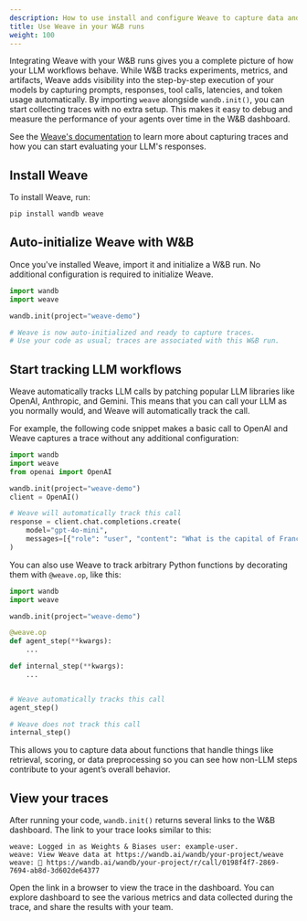 ---
description: How to use install and configure Weave to capture data and metrics about your LLM workflows.
title: Use Weave in your W&B runs
weight: 100
---

Integrating Weave with your W&B runs gives you a complete picture of how your LLM workflows behave. While W&B tracks experiments, metrics, and artifacts, Weave adds visibility into the step-by-step execution of your models by capturing prompts, responses, tool calls, latencies, and token usage automatically. By importing `weave` alongside `wandb.init()`, you can start collecting traces with no extra setup. This makes it easy to debug and measure the performance of your agents over time in the W&B dashboard.

See the [Weave's documentation](https://weave-docs.wandb.ai/) to learn more about capturing traces and how you can start evaluating your LLM's responses.

## Install Weave

To install Weave, run:

```bash
pip install wandb weave
```

## Auto-initialize Weave with W&B

Once you've installed Weave, import it and initialize a W&B run. No additional configuration is required to initialize Weave.

```python
import wandb
import weave

wandb.init(project="weave-demo")

# Weave is now auto-initialized and ready to capture traces.
# Use your code as usual; traces are associated with this W&B run.
```

## Start tracking LLM workflows

Weave automatically tracks LLM calls by patching popular LLM libraries like OpenAI, Anthropic, and Gemini. This means that you can call your LLM as you normally would, and Weave will automatically track the call.

For example, the following code snippet makes a basic call to OpenAI and Weave captures a trace without any additional configuration:

```python
import wandb
import weave
from openai import OpenAI

wandb.init(project="weave-demo")
client = OpenAI()

# Weave will automatically track this call
response = client.chat.completions.create(
    model="gpt-4o-mini",
    messages=[{"role": "user", "content": "What is the capital of France?"}]
)
```

You can also use Weave to track arbitrary Python functions by decorating them with `@weave.op`, like this:

```python
import wandb
import weave

wandb.init(project="weave-demo")

@weave.op
def agent_step(**kwargs):
    ...

def internal_step(**kwargs):
    ...


# Weave automatically tracks this call
agent_step()

# Weave does not track this call
internal_step()
```

This allows you to capture data about functions that handle things like retrieval, scoring, or data preprocessing so you can see how non-LLM steps contribute to your agent’s overall behavior.

## View your traces

After running your code, `wandb.init()` returns several links to the W&B dashboard. The link to your trace looks similar to this:

```shell
weave: Logged in as Weights & Biases user: example-user.
weave: View Weave data at https://wandb.ai/wandb/your-project/weave
weave: 🍩 https://wandb.ai/wandb/your-project/r/call/0198f4f7-2869-7694-ab8d-3d602de64377
```

Open the link in a browser to view the trace in the dashboard. You can explore dashboard to see the various metrics and data collected during the trace, and share the results with your team.
